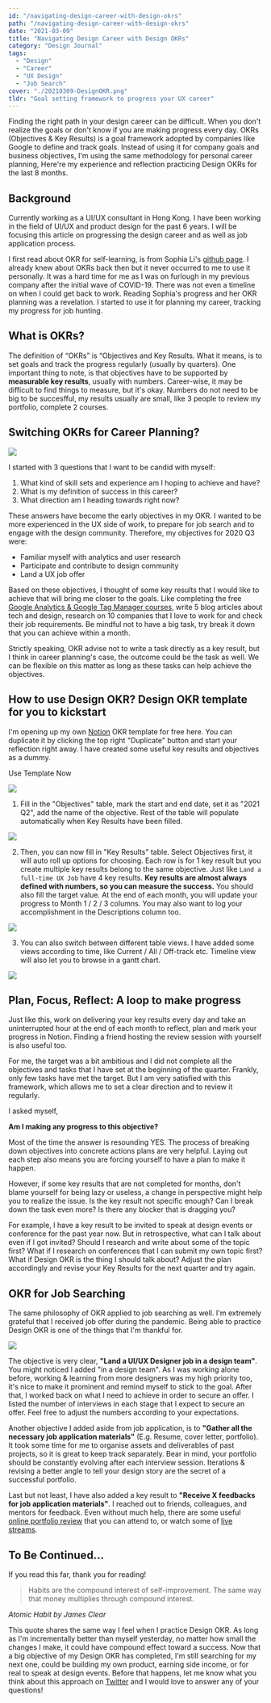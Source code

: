 ```yaml
---
id: "/navigating-design-career-with-design-okrs"
path: "/navigating-design-career-with-design-okrs"
date: "2021-03-09"
title: "Navigating Design Career with Design OKRs"
category: "Design Journal"
tags:
  - "Design"
  - "Career"
  - "UX Design"
  - "Job Search"
cover: "./20210309-DesignOKR.png"
tldr: "Goal setting framework to progress your UX career"
---
```


Finding the right path in your design career can be difficult. When you don't realize the goals or don't know if you are making progress every day. OKRs (Objectives & Key Results) is a goal framework adopted by companies like Google to define and track goals. Instead of using it for company goals and business objectives, I'm using the same methodology for personal career planning, Here're my experience and reflection practicing Design OKRs for the last 8 months.

## Background
Currently working as a UI/UX consultant in Hong Kong. I have been working in the field of UI/UX and product design for the past 6 years. I will be focusing this article on progressing the design career and as well as job application process. 

I first read about OKR for self-learning, is from Sophia Li's [github page](https://github.com/sophi-li/OKRs-self-learning). I already knew about OKRs back then but it never occurred to me to use it personally. It was a hard time for me as I was on furlough in my previous company after the initial wave of COVID-19. There was not even a timeline on when I could get back to work. Reading Sophia's progress and her OKR planning was a revelation. I started to use it for planning my career, tracking my progress for job hunting.

## What is OKRs?
The definition of “OKRs” is “Objectives and Key Results. What it means, is to set goals and track the progress regularly (usually by quarters). One important thing to note, is that objectives have to be supported by **measurable key results**, usually with numbers. Career-wise, it may be difficult to find things to measure, but it's okay. Numbers do not need to be big to be succesfful, my results usually are small, like 3 people to review my portfolio, complete 2 courses. 

## Switching OKRs for Career Planning? 

![](design-okr-careerplan.png)

I started with 3 questions that I want to be candid with myself:

1. What kind of skill sets and experience am I hoping to achieve and have?
2. What is my definition of success in this career?
3. What direction am I heading towards right now?

These answers have become the early objectives in my OKR. I wanted to be more experienced in the UX side of work, to prepare for job search and to engage with the design community. Therefore, my objectives for 2020 Q3 were:

- Familiar myself with analytics and user research
- Participate and contribute to design community
- Land a UX job offer

Based on these objectives, I thought of some key results that I would like to achieve that will bring me closer to the goals. Like completing the free [Google Analytics & Google Tag Manager courses](https://analytics.google.com/analytics/academy/), write 5 blog articles about tech and design, research on 10 companies that I love to work for and check their job requirements. Be mindful not to have a big task, try break it down that you can achieve within a month.

Strictly speaking, OKR advise not to write a task directly as a key result, but I think in career planning's case, the outcome could be the task as well. We can be flexible on this matter as long as these tasks can help achieve the objectives. 

## How to use Design OKR? Design OKR template for you to kickstart

I'm opening up my own [Notion](https://notion.so) OKR template for free here. You can duplicate it by clicking the top right "Duplicate" button and start your reflection right away. I have created some useful key results and objectives as a dummy.

Use Template Now

![](design-okr-objectives.png)

1. Fill in the "Objectives" table, mark the start and end date, set it as "2021 Q2", add the name of the objective. Rest of the table will populate automatically when Key Results have been filled.

![](design-okr-krs.png)

2. Then, you can now fill in "Key Results" table. Select Objectives first, it will auto roll up options for choosing. Each row is for 1 key result but you create multiple key results belong to the same objective. Just like `Land a full-time UX Job` have 4 key results. **Key results are almost always defined with numbers, so you can measure the success.** You should also fill the target value. At the end of each month, you will update your progress to Month 1 / 2 / 3 columns. You may also want to log your accomplishment in the Descriptions column too.

![](design-okr-views.png)

3. You can also switch between different table views. I have added some views according to time, like Current / All / Off-track etc. Timeline view will also let you to browse in a gantt chart.

![](design-okr-gantt.png)


## Plan, Focus, Reflect: A loop to make progress

Just like this, work on delivering your key results every day and take an uninterrupted hour at the end of each month to reflect, plan and mark your progress in Notion. Finding a friend hosting the review session with yourself is also useful too.

For me, the target was a bit ambitious and I did not complete all the objectives and tasks that I have set at the beginning of the quarter. Frankly, only few tasks have met the target. But I am very satisfied with this framework, which allows me to set a clear direction and to review it regularly. 

I asked myself, 

**Am I making any progress to this objective?**

Most of the time the answer is resounding YES. The process of breaking down objectives into concrete actions plans are very helpful. Laying out each step also means you are forcing yourself to have a plan to make it happen. 

However, if some key results that are not completed for months, don't blame yourself for being lazy or useless, a change in perspective might help you to realize the issue. Is the key result not specific enough? Can I break down the task even more? Is there any blocker that is dragging you?

For example, I have a key result to be invited to speak at design events or conference for the past year now. But in retrospective, what can I talk about even if I got invited? Should I research and write about some of the topic first? What if I research on conferences that I can submit my own topic first? What if Design OKR is the thing I should talk about? Adjust the plan accordingly and revise your Key Results for the next quarter and try again.

## OKR for Job Searching

The same philosophy of OKR applied to job searching as well. I'm extremely grateful that I received job offer during the pandemic. Being able to practice Design OKR is one of the things that I'm thankful for.

![](design-okr-jobsearch.png)

The objective is very clear, **"Land a UI/UX Designer job in a design team"**.  You might noticed I added "in a design team". As I was working alone before, working & learning from more designers was my high priority too, it's nice to make it prominent and remind myself to stick to the goal. After that, I worked back on what I need to achieve in order to secure an offer. I listed the number of interviews in each stage that I expect to secure an offer. Feel free to adjust the numbers according to your expectations. 

Another objective I added aside from job application, is to **"Gather all the necessary job application materials"** (E.g. Resume, cover letter, portfolio). It took some time for me to organise assets and deliverables of past projects, so it is great to keep track separately. Bear in mind, your portfolio should be constantly evolving after each interview session. Iterations & revising a better angle to tell your design story are the secret of a successful portfolio.

Last but not least, I have also added a key result to **"Receive X feedbacks for job application materials"**. I reached out to friends, colleagues, and mentors for feedback. Even without much help, there are some useful [online portfolio review](https://www.adplist.org/) that you can attend to, or watch some of [live streams](https://www.youtube.com/watch?v=3fIgQHFQJkI). 

## To Be Continued...

If you read this far, thank you for reading!

> Habits are the compound interest of self-improvement. The same way that money multiplies through compound interest.

<cite>Atomic Habit by James Clear </cite>

This quote shares the same way I feel when I practice Design OKR. As long as I'm incrementally better than myself yesterday, no matter how small the changes I make, it could have compound effect toward a success. Now that a big objective of my Design OKR has completed, I'm still searching for my next one, could be building my own product, earning side income, or for real to speak at design events. Before that happens, let me know what you think about this approach on [Twitter](https://twitter.com/desktopofsamuel) and I would love to answer any of your questions!